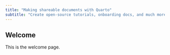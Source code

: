 ```yaml
---
title: "Making shareable documents with Quarto"
subtitle: "Create open-source tutorials, onboarding docs, and much more"
---
```


## Welcome {#welcome}

This is the welcome page.
